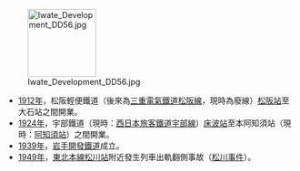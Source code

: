 [[Image:Iwate_Development_DD56.jpg|120px]]
*[[1912年|1912年]]，松阪輕便鐵道（後來為[[三重電氣鐵道|三重電氣鐵道]][[松阪線|松阪線]]，現時為廢線）[[松阪站|松阪站]]至大石站之間開業。
*[[1924年|1924年]]，宇部鐵道（現時：[[西日本旅客鐵道|西日本旅客鐵道]][[宇部線|宇部線]]）[[床波站|床波站]]至本阿知須站（現時：[[阿知須站|阿知須站]]）之間開業。
*[[1939年|1939年]]，[[岩手開發鐵道|岩手開發鐵道]]成立。
*[[1949年|1949年]]，[[東北本線|東北本線]][[松川站|松川站]]附近發生列車出軌翻側事故（[[松川事件|松川事件]]）。